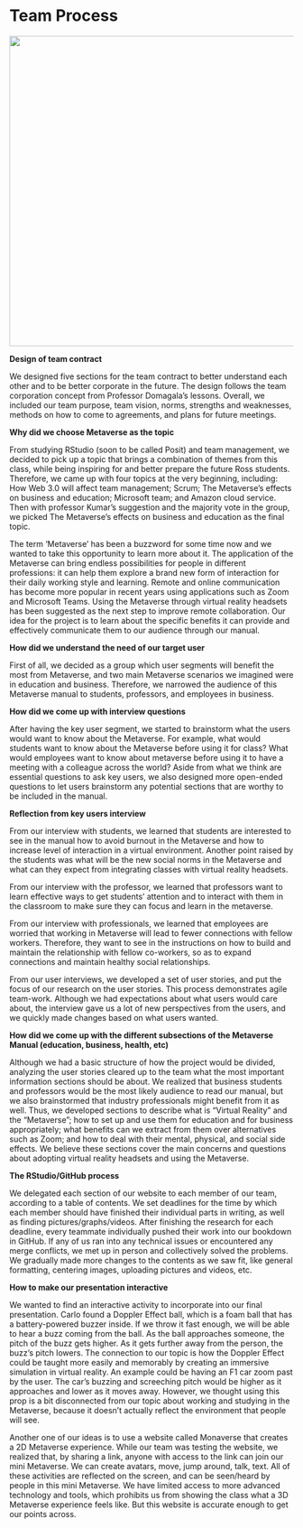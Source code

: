 # Team Process

<center>
![](images/Team.jpeg){width=550}
</center>

**Design of team contract**

We designed five sections for the team contract to better understand each other and to be better corporate in the future. The design follows the team corporation concept from Professor Domagala’s lessons. Overall, we included our team purpose, team vision, norms, strengths and weaknesses, methods on how to come to agreements, and plans for future meetings. 

**Why did we choose Metaverse as the topic**

From studying RStudio (soon to be called Posit) and team management, we decided to pick up a topic that brings a combination of themes from this class, while being inspiring for and better prepare the future Ross students. Therefore, we came up with four topics at the very beginning, including: How Web 3.0 will affect team management; Scrum; The Metaverse’s effects on business and education; Microsoft team; and Amazon cloud service. Then with professor Kumar’s suggestion and the majority vote in the group, we picked The Metaverse’s effects on business and education as the final topic.

 
The term ‘Metaverse’ has been a buzzword for some time now and we wanted to take this opportunity to learn more about it. The application of the Metaverse can bring endless possibilities for people in different professions: it can help them explore a brand new form of interaction for their daily working style and learning. Remote and online communication has become more popular in recent years using applications such as Zoom and Microsoft Teams. Using the Metaverse through virtual reality headsets has been suggested as the next step to improve remote collaboration. Our idea for the project is to learn about the specific benefits it can provide and effectively communicate them to our audience through our manual. 

**How did we understand the need of our target user**

First of all, we decided as a group which user segments will benefit the most from Metaverse, and two main Metaverse scenarios we imagined were in education and business. Therefore, we narrowed the audience of this Metaverse manual to students, professors, and employees in business.

**How did we come up with interview questions**

After having the key user segment, we started to brainstorm what the users would want to know about the Metaverse. For example, what would students want to know about the Metaverse before using it for class? What would employees want to know about metaverse before using it to have a meeting with a colleague across the world? Aside from what we think are essential questions to ask key users, we also designed more open-ended questions to let users brainstorm any potential sections that are worthy to be included in the manual.

**Reflection from key users interview**

From our interview with students, we learned that students are interested to see in the manual how to avoid burnout in the Metaverse and how to increase level of interaction in a virtual environment. Another point raised by the students was what will be the new social norms in the Metaverse and what can they expect from integrating classes with virtual reality headsets. 

From our interview with the professor, we learned that professors want to learn effective ways to get students’ attention and to interact with them in the classroom to make sure they can focus and learn in the metaverse. 

From our interview with professionals, we learned that employees are worried that working in Metaverse will lead to fewer connections with fellow workers. Therefore, they want to see in the instructions on how to build and maintain the relationship with fellow co-workers, so as to expand connections and maintain healthy social relationships. 

From our user interviews, we developed a set of user stories, and put the focus of our research on the user stories. This process demonstrates agile team-work. Although we had expectations about what users would care about, the interview gave us a lot of new perspectives from the users, and we quickly made changes based on what users wanted.

**How did we come up with the different subsections of the Metaverse Manual (education, business, health, etc)**

Although we had a basic structure of how the project would be divided, analyzing the user stories cleared up to the team what the most important information sections should be about. We realized that business students and professors would be the most likely audience to read our manual, but we also brainstormed that industry professionals might benefit from it as well. Thus, we developed sections to describe what is “Virtual Reality” and the “Metaverse”; how to set up and use them for education and for business appropriately; what benefits can we extract from them over alternatives such as Zoom; and how to deal with their mental, physical, and social side effects. We believe these sections cover the main concerns and questions about adopting virtual reality headsets and using the Metaverse. 

**The RStudio/GitHub process**

We delegated each section of our website to each member of our team, according to a table of contents. We set deadlines for the time by which each member should have finished their individual parts in writing, as well as finding pictures/graphs/videos. After finishing the research for each deadline, every teammate individually pushed their work into our bookdown in GitHub. If any of us ran into any technical issues or encountered any merge conflicts, we met up in person and collectively solved the problems. We gradually made more changes to the contents as we saw fit, like general formatting, centering images, uploading pictures and videos, etc. 

**How to make our presentation interactive**

We wanted to find an interactive activity to incorporate into our final presentation. Carlo found a Doppler Effect ball, which is a foam ball that has a battery-powered buzzer inside. If we throw it fast enough, we will be able to hear a buzz coming from the ball. As the ball approaches someone, the pitch of the buzz gets higher. As it gets further away from the person, the buzz’s pitch lowers. The connection to our topic is how the Doppler Effect could be taught more easily and memorably by creating an immersive simulation in virtual reality. An example could be having an F1 car zoom past by the user. The car’s buzzing and screeching pitch would be higher as it approaches and lower as it moves away. However, we thought using this prop is a bit disconnected from our topic about working and studying in the Metaverse, because it doesn't actually reflect the environment that people will see.

Another one of our ideas is to use a website called Monaverse that creates a 2D Metaverse experience. While our team was testing the website, we realized that, by sharing a link, anyone with access to the link can join our mini Metaverse. We can create avatars, move, jump around, talk, text. All of these activities are reflected on the screen, and can be seen/heard by people in this mini Metaverse. We have limited access to more advanced technology and tools, which prohibits us from showing the class what a 3D Metaverse experience feels like. But this website is accurate enough to get our points across. 

